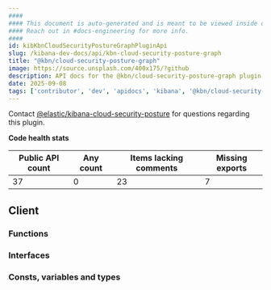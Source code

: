 ```yaml
---
####
#### This document is auto-generated and is meant to be viewed inside our experimental, new docs system.
#### Reach out in #docs-engineering for more info.
####
id: kibKbnCloudSecurityPostureGraphPluginApi
slug: /kibana-dev-docs/api/kbn-cloud-security-posture-graph
title: "@kbn/cloud-security-posture-graph"
image: https://source.unsplash.com/400x175/?github
description: API docs for the @kbn/cloud-security-posture-graph plugin
date: 2025-09-08
tags: ['contributor', 'dev', 'apidocs', 'kibana', '@kbn/cloud-security-posture-graph']
---
```




Contact [@elastic/kibana-cloud-security-posture](https://github.com/orgs/elastic/teams/kibana-cloud-security-posture) for questions regarding this plugin.

**Code health stats**

| Public API count  | Any count | Items lacking comments | Missing exports |
|-------------------|-----------|------------------------|-----------------|
| 37 | 0 | 23 | 7 |

## Client

### Functions
<DocDefinitionList data={kbnCloudSecurityPostureGraphObj.client.functions}/>

### Interfaces
<DocDefinitionList data={kbnCloudSecurityPostureGraphObj.client.interfaces}/>

### Consts, variables and types
<DocDefinitionList data={kbnCloudSecurityPostureGraphObj.client.misc}/>

